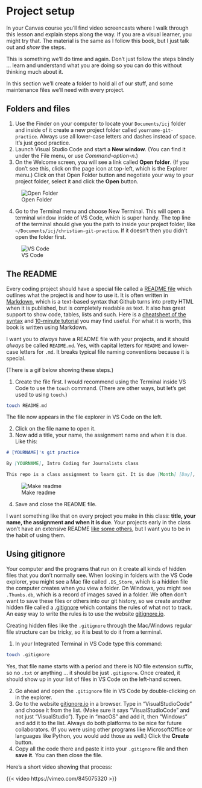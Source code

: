 # Project setup

::: callout-important
In your Canvas course you'll find video screencasts where I walk through this lesson and explain steps along the way. If you are a visual learner, you might try that. The material is the same as I follow this book, but I just talk out and _show_ the steps.
:::


This is something we'll do time and again. Don't just follow the steps blindly ... learn and understand what you are doing so you can do this without thinking much about it.

In this section we'll create a folder to hold all of our stuff, and some maintenance files we'll need with every project.

## Folders and files

1. Use the Finder on your computer to locate your `Documents/icj` folder and inside of it create a new project folder called `yourname-git-practice`. Always use all lower-case letters and dashes instead of space. It's just good practice.
2. Launch Visual Studio Code and start a **New window**. (You can find it under the File menu, or use *Command-option-n*.)
3. On the Welcome screen, you will see a link called **Open folder**. (If you don't see this, click on the page icon at top-left, which is the Explorer menu.) Click on that Open Folder button and negotiate your way to your project folder, select it and click the **Open** button.

![Open Folder](images/open-folder.png)

4. Go to the Terminal menu and choose New Terminal. This will open a terminal window inside of VS Code, which is super handy. The top line of the terminal should give you the path to inside your project folder, like `~/Documents/icj/christian-git-practice`. If it doesn't then you didn't open the folder first.

![VS Code](images/vs-code-start.png)

## The README

Every coding project should have a special file called a [README file](https://www.makeareadme.com/) which outlines what the project is and how to use it. It is often written in [Markdown](https://docs.github.com/en/get-started/writing-on-github/getting-started-with-writing-and-formatting-on-github/basic-writing-and-formatting-syntax), which is a text-based syntax that Github turns into pretty HTML when it is published, but is completely readable as text. It also has great support to show code, tables, lists and such. Here is a [cheatsheet of the syntax](https://commonmark.org/help/) and [10-minute tutorial](https://commonmark.org/help/tutorial/) you may find useful. For what it is worth, this book is written using Markdown.

I want you to _always_ have a README file with your projects, and it should _always_ be called `README.md`. Yes, with capital letters for `README` and lower-case letters for `.md`. It breaks typical file naming conventions because it is special.

(There is a gif below showing these steps.)

1. Create the file first. I would recommend using the Terminal inside VS Code to use the `touch` command. (There are other ways, but let's get used to using `touch`.)

```bash
touch README.md
```

The file now appears in the file explorer in VS Code on the left.

2. Click on the file name to open it.
3. Now add a title, your name, the assignment name and when it is due. Like this:

```md
# [YOURNAME]'s git practice

By [YOURNAME], Intro Coding for Journalists class

This repo is a class assignment to learn git. It is due [Month] [Day], [Year].
```

![Make readme](images/make-readme.gif)

4. Save and close the README file.

I want something like that on every project you make in this class: **title, your name, the assignment and when it is due**. Your projects early in the class won't have an extensive README [like some others](https://github.com/utdata/jedr-academy#readme), but I want you to be in the habit of using them.

## Using gitignore

Your computer and the programs that run on it create all kinds of hidden files that you don't normally see. When looking in folders with the VS Code explorer, you might see a Mac file called `.DS_Store`, which is a hidden file the computer creates when you view a folder. On Windows, you might see `.Thumbs.db`, which is a record of images saved in a folder. We often don't want to save these files or others into our git history, so we create another hidden file called a [.gitignore](https://help.github.com/articles/ignoring-files/) which contains the rules of what not to track. An easy way to write the rules is to use the website [gitignore.io](https://www.gitignore.io/).

Creating hidden files like the `.gitignore` through the Mac/Windows regular file structure can be tricky, so it is best to do it from a terminal.

1. In your Integrated Terminal in VS Code type this command:

```bash
touch .gitignore
```

Yes, that file name starts with a period and there is NO file extension suffix, so no `.txt` or anything ... it should be just `.gitignore`. Once created, it should show up in your list of files in VS Code on the left-hand screen.

2. Go ahead and open the `.gitignore` file in VS Code by double-clicking on in the explorer.
1. Go to the website [gitignore.io](https://www.gitignore.io/) in a browser. Type in "VisualStudioCode" and choose it from the list. (Make sure it says "VisualStudioCode" and not just "VisualStudio"). Type in "macOS" and add it, then "Windows" and add it to the list. Always do both platforms to be nice for future collaborators. (If you were using other programs like MicrosoftOffice or languages like Python, you would add those as well.) Click the **Create** button.
1. Copy all the code there and paste it into your `.gitignore` file and then **save it**. You can then close the file.


Here's a short video showing that process:

{{< video https://vimeo.com/845075320 >}}

